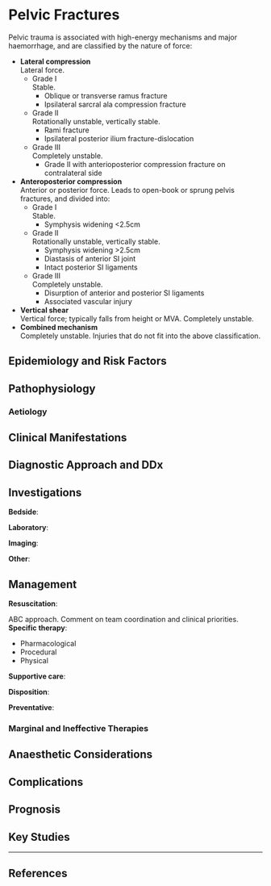 # Pelvic Fractures

Pelvic trauma is associated with high-energy mechanisms and major haemorrhage, and are classified by the nature of force:

* **Lateral compression**\
Lateral force.
	* Grade I\
	Stable.
		* Oblique or transverse ramus fracture
		* Ipsilateral sarcral ala compression fracture
	* Grade II\
	Rotationally unstable, vertically stable.
		* Rami fracture
		* Ipsilateral posterior ilium fracture-dislocation
	* Grade III\
	Completely unstable.
		* Grade II with anterioposterior compression fracture on contralateral side
* **Anteroposterior compression**\
Anterior or posterior force. Leads to open-book or sprung pelvis fractures, and divided into:
	* Grade I\
	Stable.
		* Symphysis widening <2.5cm
	* Grade II\
	Rotationally unstable, vertically stable.
		* Symphysis widening >2.5cm
		* Diastasis of anterior SI joint
		* Intact posterior SI ligaments
	* Grade III\
	Completely unstable.
		* Disurption of anterior and posterior SI ligaments
		* Associated vascular injury
* **Vertical shear**\
Vertical force; typically falls from height or MVA. Completely unstable.
* **Combined mechanism**\
Completely unstable. Injuries that do not fit into the above classification.


## Epidemiology and Risk Factors

## Pathophysiology

### Aetiology

## Clinical Manifestations

## Diagnostic Approach and DDx

## Investigations

**Bedside**:

**Laboratory**:

**Imaging**:

**Other**:

## Management

**Resuscitation**:

ABC approach. Comment on team coordination and clinical priorities.
**Specific therapy**:

* Pharmacological
* Procedural
* Physical

**Supportive care**:

**Disposition**:

**Preventative**:


### Marginal and Ineffective Therapies

## Anaesthetic Considerations

## Complications

## Prognosis

## Key Studies


---

## References